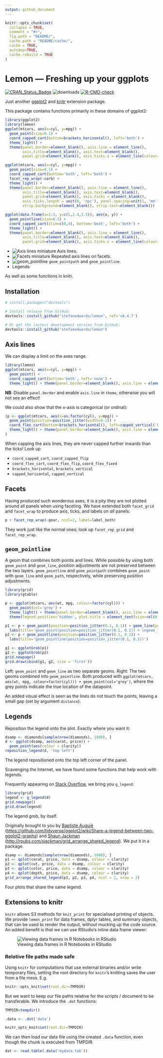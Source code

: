 ```yaml
---
output: github_document
---
```

<!-- README.md is generated from README.Rmd. Please edit that file -->

```r
knitr::opts_chunk$set(
  collapse = TRUE,
  comment = "#>",
  fig.path = "README/",
  cache.path = "README/cache/",
  cache = TRUE,
  autodep=TRUE,
  cache.rebuild = TRUE
)
```

# Lemon --- Freshing up your ggplots

[![CRAN\_Status\_Badge](https://www.r-pkg.org/badges/version/lemon)](https://cran.r-project.org/package=lemon)
![downloads](http://cranlogs.r-pkg.org/badges/grand-total/lemon)
<!-- badges: start -->
  [![R-CMD-check](https://github.com/stefanedwards/lemon/actions/workflows/R-CMD-check.yaml/badge.svg)](https://github.com/stefanedwards/lemon/actions/workflows/R-CMD-check.yaml)
  <!-- badges: end -->

Just another [ggplot2](http://ggplot2.tidyverse.org) and 
[knitr](https://yihui.name/knitr/) extension package.

This package contains functions primarily in these domains of ggplot2:

```r
library(ggplot2)
library(lemon)
ggplot(mtcars, aes(x=cyl, y=mpg)) + 
  geom_point(size=0.1) + 
  coord_capped_cart(bottom=brackets_horisontal(), left='both') +
  theme_light() + 
  theme(panel.border=element_blank(), axis.line = element_line(),
        axis.title=element_blank(), axis.text=element_blank(),
        panel.grid=element_blank(), axis.ticks.x = element_line(colour='black'))
```
```r
ggplot(mtcars, aes(x=cyl, y=mpg)) + 
  geom_point(size=0.1) + 
  coord_capped_cart(bottom='both', left='both') +
  facet_rep_wrap(~carb) +
  theme_light() + 
  theme(panel.border=element_blank(), axis.line = element_line(),
        axis.title=element_blank(), axis.text=element_blank(),
        panel.grid=element_blank(), axis.ticks = element_blank(), 
        axis.ticks.length = unit(0, 'npc'), panel.spacing=unit(1, 'mm'),
        strip.background=element_blank(), strip.text=element_blank())
```
```r
ggplot(data.frame(x=1:3, y=c(1,2.4,3.5)), aes(x, y)) +
  geom_pointline(size=0.5) +
  coord_capped_cart(xlim=c(0,4), bottom='both', left='both') +
  theme_light() + 
  theme(panel.border=element_blank(), axis.line = element_line(),
        axis.title=element_blank(), axis.text=element_blank(),
        panel.grid=element_blank(), axis.ticks.x = element_line(colour='black'))
```

-   ![Axis lines miniature](README/domain_axis_lines-1.png) Axis lines.
-   ![Facets miniature](README/domain_facets-1.png) Repeated axis lines on facets.
-   ![geom_pointline](README/domain_pointline-1.png) `geom_pointpath` and `geom_pointline`.
-   Legends

As well as some functions in knitr.

## Installation

```r
# install.packages("devtools")

# Install release from GitHub:
devtools::install_github("stefanedwards/lemon", ref='v0.4.7')

# Or get the lastest development version from GitHub:
devtools::install_github("stefanedwards/lemon")
```



## Axis lines

We can display a limit on the axes range.
```r
library(lemon)
ggplot(mtcars, aes(x=cyl, y=mpg)) + 
  geom_point() + 
  coord_capped_cart(bottom='both', left='none') +
  theme_light() + theme(panel.border=element_blank(), axis.line = element_line())
```

**NB**: Disable `panel.border` and enable `axis.line` in `theme`, otherwise you will not see an effect!

We could also show that the x-axis is categorical (or ordinal):
```r
(p <- ggplot(mtcars, aes(x=as.factor(cyl), y=mpg)) + 
  geom_point(position=position_jitter(width=0.1)) + 
  coord_flex_cart(bottom=brackets_horisontal(), left=capped_vertical('both')) +
  theme_light() + theme(panel.border=element_blank(), axis.line = element_line())
)
```

When capping the axis lines, they are never capped further inwards than the ticks!
Look up

* `coord_capped_cart`, `coord_capped_flip`
* `coord_flex_cart`, `coord_flex_flip`, `coord_flex_fixed`
* `brackets_horisontal`, `brackets_vertical`
* `capped_horisontal`, `capped_vertical`

## Facets 

Having produced such wonderous axes, it is a pity they are not plotted around 
all panels when using faceting. 
We have extended both `facet_grid` and `facet_wrap` to produce axis, ticks, and 
labels on _all_ panels:

```r
p + facet_rep_wrap(~gear, ncol=2, label=label_both)
```

They work just like the normal ones; look up `facet_rep_grid` and `facet_rep_wrap`.

## `geom_pointline`

A geom that combines both points and lines. 
While possible by using both `geom_point` and `geom_line`, position adjustments
are not preserved between the two layers.
`geom_pointline` and `geom_pointpath` combines `geom_point` with 
`geom_line` and `geom_path`, respectively, while preserving position adjustments.


```r
library(grid)
library(gtable)

p <- ggplot(mtcars, aes(wt, mpg, colour=factor(cyl))) + 
  geom_point(col='grey') +
  theme_light() + theme(panel.border=element_blank(), axis.line = element_line()) +
  theme(legend.position='hidden', plot.title = element_text(size=rel(0.8)))

p1 <- p + geom_point(position=position_jitter(0.1, 0.1)) + geom_line(position=position_jitter(0.1, 0.1)) +
  labs(title='geom_point(position=position_jitter(0.1, 0.1)) + \ngeom_line(position=position_jitter(0.1, 0.1))')
p2 <- p + geom_pointline(position=position_jitter(0.1, 0.1)) +
  labs(title='geom_pointline(position=position_jitter(0.1, 0.1))')

g1 <- ggplotGrob(p1)
g2 <- ggplotGrob(p2)
grid.newpage()
grid.draw(cbind(g1, g2, size = 'first'))
```
Left: `geom_point` and `geom_line` as two separate geoms. 
Right: The two geoms combined into `geom_pointline`. 
Both produced with `ggplot(mtcars, aes(wt, mpg, colour=factor(cyl))) + geom_point(col='grey')`, where the grey points indicate the true location of the datapoint.

An added visual effect is seen as the lines do not touch the points, leaving a 
small gap (set by argument `distance`).

## Legends

Reposition the legend onto the plot. Exactly where you want it:
```r
dsamp <- diamonds[sample(nrow(diamonds), 1000), ]
d <- ggplot(dsamp, aes(carat, price)) +
  geom_point(aes(colour = clarity))
reposition_legend(d, 'top left')
```
The legend repositioned onto the top left corner of the panel.

Scavenging the Internet, we have found some functions that help work with 
legends.

Frequently appearing on [Stack Overflow](https://stackoverflow.com), we bring 
you `g_legend`:
```r
library(grid)
legend <- g_legend(d)
grid.newpage()
grid.draw(legend)
```
The legend grob, by itself.


Originally brought to you by
  [Baptiste Auguié](http://baptiste.github.io/)
  (<https://github.com/tidyverse/ggplot2/wiki/Share-a-legend-between-two-ggplot2-graphs>)
  and 
  [Shaun Jackman](http://rpubs.com/sjackman)
  (<http://rpubs.com/sjackman/grid_arrange_shared_legend>).
We put it in a package.

```r
dsamp <- diamonds[sample(nrow(diamonds), 1000), ]
p1 <- qplot(carat, price, data = dsamp, colour = clarity)
p2 <- qplot(cut, price, data = dsamp, colour = clarity)
p3 <- qplot(color, price, data = dsamp, colour = clarity)
p4 <- qplot(depth, price, data = dsamp, colour = clarity)
grid_arrange_shared_legend(p1, p2, p3, p4, ncol = 2, nrow = 2)
```
Four plots that share the same legend.

## Extensions to knitr

`knitr` allows S3 methods for `knit_print` for specialised printing of objects.
We provide `lemon_print` for data frames, dplyr tables, and summary objects, 
that can  be used to render the output, without mucking up the code source.
An added benefit is that we can use RStudio's inline data frame viewer:

![Viewing data frames in R Notebooks in RStudio](vignettes/lemon_print_capture.png)


### Relative file paths made safe

Using `knitr` for computations that use external binaries and/or write temporary
files, setting the root directory for `knitr`'s knitting saves the user from a
file mess. E.g.

```r
knitr::opts_knit$set(root.dir=TMPDIR)
```

But we want to keep our file paths relative for the scripts / document to be 
transferable. We introduce the `.dot` functions:

```r
TMPDIR=tempdir()

.data <- .dot('data')

knitr_opts_knit$set(root.dir=TMPDIR)
```

We can then load our data file using the created `.data` function,
even though the chunk is executed from TMPDIR.

```r
dat <- read.table(.data('mydata.tab'))
```
